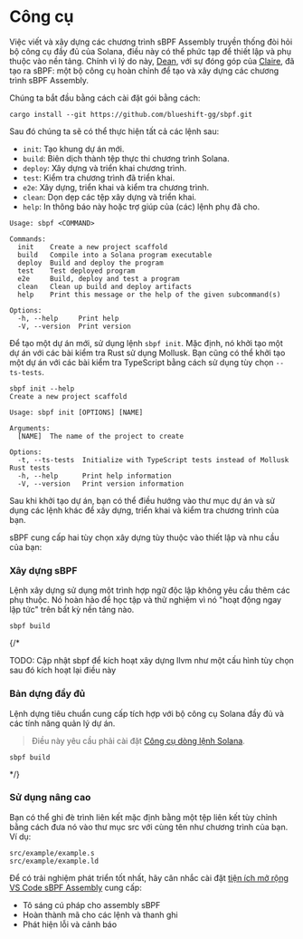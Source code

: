 
# Công cụ

Việc viết và xây dựng các chương trình sBPF Assembly truyền thống đòi hỏi bộ công cụ đầy đủ của Solana, điều này có thể phức tạp để thiết lập và phụ thuộc vào nền tảng. Chính vì lý do này, [Dean](https://x.com/deanmlittle), với sự đóng góp của [Claire](https://x.com/clairefxyz), đã tạo ra sBPF: một bộ công cụ hoàn chỉnh để tạo và xây dựng các chương trình sBPF Assembly.

<ArticleSection name="Cài đặt" id="installation" level="h2" />

Chúng ta bắt đầu bằng cách cài đặt gói bằng cách:

```
cargo install --git https://github.com/blueshift-gg/sbpf.git
```

Sau đó chúng ta sẽ có thể thực hiện tất cả các lệnh sau:
- `init`: Tạo khung dự án mới.
- `build`: Biên dịch thành tệp thực thi chương trình Solana.
- `deploy`: Xây dựng và triển khai chương trình.
- `test`: Kiểm tra chương trình đã triển khai.
- `e2e`: Xây dựng, triển khai và kiểm tra chương trình.
- `clean`: Dọn dẹp các tệp xây dựng và triển khai.
- `help`: In thông báo này hoặc trợ giúp của (các) lệnh phụ đã cho.

```text
Usage: sbpf <COMMAND>

Commands:
  init    Create a new project scaffold
  build   Compile into a Solana program executable
  deploy  Build and deploy the program
  test    Test deployed program
  e2e     Build, deploy and test a program
  clean   Clean up build and deploy artifacts
  help    Print this message or the help of the given subcommand(s)

Options:
  -h, --help     Print help
  -V, --version  Print version
```

<ArticleSection name="Khởi tạo dự án mới" id="initialize-a-new-project" level="h2" />

Để tạo một dự án mới, sử dụng lệnh `sbpf init`. Mặc định, nó khởi tạo một dự án với các bài kiểm tra Rust sử dụng Mollusk. Bạn cũng có thể khởi tạo một dự án với các bài kiểm tra TypeScript bằng cách sử dụng tùy chọn `--ts-tests`.

```text
sbpf init --help
Create a new project scaffold

Usage: sbpf init [OPTIONS] [NAME]

Arguments:
  [NAME]  The name of the project to create

Options:
  -t, --ts-tests  Initialize with TypeScript tests instead of Mollusk Rust tests
  -h, --help      Print help information
  -V, --version   Print version information
```

Sau khi khởi tạo dự án, bạn có thể điều hướng vào thư mục dự án và sử dụng các lệnh khác để xây dựng, triển khai và kiểm tra chương trình của bạn.

<ArticleSection name="Xây dựng chương trình" id="building-programs" level="h2" />

sBPF cung cấp hai tùy chọn xây dựng tùy thuộc vào thiết lập và nhu cầu của bạn:

### Xây dựng sBPF

Lệnh xây dựng sử dụng một trình hợp ngữ độc lập không yêu cầu thêm các phụ thuộc. Nó hoàn hảo để học tập và thử nghiệm vì nó "hoạt động ngay lập tức" trên bất kỳ nền tảng nào.

```
sbpf build
```

{/*

TODO: Cập nhật sbpf để kích hoạt xây dựng llvm như một cấu hình tùy chọn sau đó kích hoạt lại điều này

### Bản dựng đầy đủ

Lệnh dựng tiêu chuẩn cung cấp tích hợp với bộ công cụ Solana đầy đủ và các tính năng quản lý dự án.

> Điều này yêu cầu phải cài đặt [Công cụ dòng lệnh Solana](https://docs.anza.xyz/cli/install/).

```
sbpf build
```

 */}

### Sử dụng nâng cao

Bạn có thể ghi đè trình liên kết mặc định bằng một tệp liên kết tùy chỉnh bằng cách đưa nó vào thư mục src với cùng tên như chương trình của bạn. Ví dụ:

```text
src/example/example.s
src/example/example.ld
```

<ArticleSection name="Development Environment" id="development-environment" level="h2" />

Để có trải nghiệm phát triển tốt nhất, hãy cân nhắc cài đặt [tiện ích mở rộng VS Code sBPF Assembly](https://github.com/deanmlittle/vscode-sbpf-asm) cung cấp:
- Tô sáng cú pháp cho assembly sBPF
- Hoàn thành mã cho các lệnh và thanh ghi
- Phát hiện lỗi và cảnh báo
